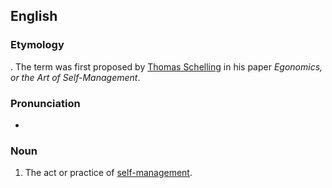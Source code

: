 ==English==

===Etymology===
{{suffix|ego|nomics}}. The term was first proposed by [[w:Thomas Schelling|Thomas Schelling]] in his paper ''Egonomics, or the Art of Self-Management''.

===Pronunciation===
* {{IPA|/ˌiːɡə(ʊ)ˈnɒmɪks/|/ˌɛɡə(ʊ)ˈnɒmɪks/|lang=en}}

===Noun===
{{en-noun|-}}

# The act or practice of [[self-management]].